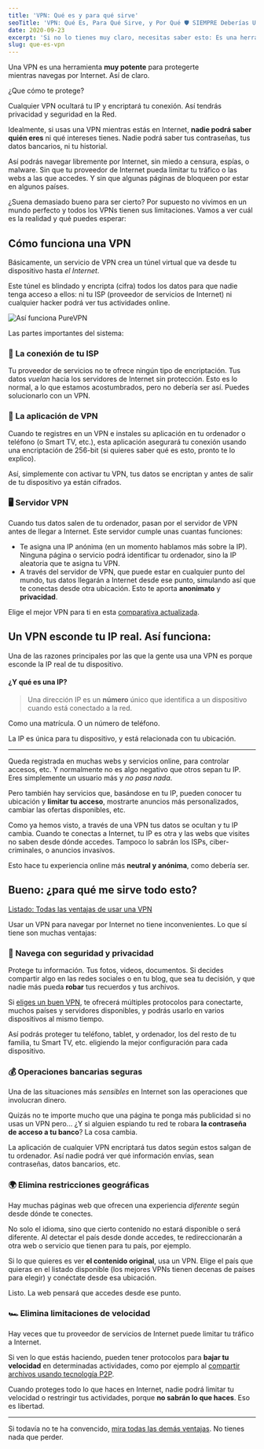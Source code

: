 ```yaml
---
title: 'VPN: Qué es y para qué sirve'
seoTitle: 'VPN: Qué Es, Para Qué Sirve, y Por Qué 🛡 SIEMPRE Deberías Usar Uno'
date: 2020-09-23
excerpt: 'Si no lo tienes muy claro, necesitas saber esto: Es una herramienta contra todos los espías y amenazas que acechan mientras navegas por Internet'
slug: que-es-vpn
---
```


Una VPN es una herramienta **muy potente** para protegerte mientras navegas por Internet. Así de claro.

¿Que cómo te protege?

Cualquier VPN ocultará tu IP y encriptará tu conexión. Así tendrás privacidad y seguridad en la Red.

Idealmente, si usas una VPN mientras estás en Internet, **nadie podrá saber quién eres** ni qué intereses tienes. Nadie podrá saber tus contraseñas, tus datos bancarios, ni tu historial.

Así podrás navegar libremente por Internet, sin miedo a censura, espías, o malware. Sin que tu proveedor de Internet pueda limitar tu tráfico o las webs a las que accedes. Y sin que algunas páginas de bloqueen por estar en algunos países.

¿Suena demasiado bueno para ser cierto? Por supuesto no vivimos en un mundo perfecto y todos los VPNs tienen sus limitaciones. Vamos a ver cuál es la realidad y qué puedes esperar:

## Cómo funciona una VPN

Básicamente, un servicio de VPN crea un túnel virtual que va desde tu dispositivo hasta _el Internet_.

Este túnel es blindado y encripta (cifra) todos los datos para que nadie tenga acceso a ellos: ni tu ISP (proveedor de servicios de Internet) ni cualquier hacker podrá ver tus actividades online.

![Así funciona PureVPN](images/_esquema.jpg)

Las partes importantes del sistema:

### 🔌 La conexión de tu ISP

Tu proveedor de servicios no te ofrece ningún tipo de encriptación. Tus datos _vuelan_ hacia los servidores de Internet sin protección. Esto es lo normal, a lo que estamos acostumbrados, pero no debería ser así. Puedes solucionarlo con un VPN.

### 📱 La aplicación de VPN

Cuando te registres en un VPN e instales su aplicación en tu ordenador o teléfono (o Smart TV, etc.), esta aplicación asegurará tu conexión usando una encriptación de 256-bit (si quieres saber qué es esto, pronto te lo explico).

Así, simplemente con activar tu VPN, tus datos se encriptan y antes de salir de tu dispositivo ya están cifrados.

### 🖥️ Servidor VPN

Cuando tus datos salen de tu ordenador, pasan por el servidor de VPN antes de llegar a Internet. Este servidor cumple unas cuantas funciones:

- Te asigna una IP anónima (en un momento hablamos más sobre la IP). Ninguna página o servicio podrá identificar tu ordenador, sino la IP aleatoria que te asigna tu VPN.
- A través del servidor de VPN, que puede estar en cualquier punto del mundo, tus datos llegarán a Internet desde ese punto, simulando así que te conectas desde otra ubicación. Esto te aporta **anonimato** y **privacidad**.

Elige el mejor VPN para ti en esta [comparativa actualizada](/guias/mejor-vpn-comparativa/).

## Un VPN esconde tu IP real. Así funciona:

Una de las razones principales por las que la gente usa una VPN es porque esconde la IP real de tu dispositivo.

#### ¿Y qué es una IP?

> Una dirección IP es un **número** único que identifica a un dispositivo cuando está conectado a la red.

Como una matrícula. O un número de teléfono.

La IP es única para tu dispositivo, y está relacionada con tu ubicación.

---

Queda registrada en muchas webs y servicios online, para controlar accesos, etc. Y normalmente no es algo negativo que otros sepan tu IP. Eres simplemente un usuario más y _no pasa nada_.

Pero también hay servicios que, basándose en tu IP, pueden conocer tu ubicación y **limitar tu acceso**, mostrarte anuncios más personalizados, cambiar las ofertas disponibles, etc.

Como ya hemos visto, a través de una VPN tus datos se ocultan y tu IP cambia. Cuando te conectas a Internet, tu IP es otra y las webs que visites no saben desde dónde accedes. Tampoco lo sabrán los ISPs, ciber-criminales, o anuncios invasivos.

Esto hace tu experiencia online más **neutral y anónima**, como debería ser.

## Bueno: ¿para qué me sirve todo esto?

[Listado: Todas las ventajas de usar una VPN](/guias/ventajas-de-usar-vpn/)

Usar un VPN para navegar por Internet no tiene inconvenientes. Lo que sí tiene son muchas ventajas:

### 🔐 Navega con seguridad y privacidad

Protege tu información. Tus fotos, videos, documentos. Si decides compartir algo en las redes sociales o en tu blog, que sea tu decisión, y que nadie más pueda **robar** tus recuerdos y tus archivos.

Si [eliges un buen VPN](/guias/como-elegir-mejor-vpn/), te ofrecerá múltiples protocolos para conectarte, muchos países y servidores disponibles, y podrás usarlo en varios dispositivos al mismo tiempo.

Así podrás proteger tu teléfono, tablet, y ordenador, los del resto de tu familia, tu Smart TV, etc. eligiendo la mejor configuración para cada dispositivo.

### 💰 Operaciones bancarias seguras

Una de las situaciones más _sensibles_ en Internet son las operaciones que involucran dinero.

Quizás no te importe mucho que una página te ponga más publicidad si no usas un VPN pero... ¿Y si alguien espiando tu red te robara **la contraseña de acceso a tu banco**? La cosa cambia.

La aplicación de cualquier VPN encriptará tus datos según estos salgan de tu ordenador. Así nadie podrá ver qué información envías, sean contraseñas, datos bancarios, etc.

### 🌍 Elimina restricciones geográficas

Hay muchas páginas web que ofrecen una experiencia _diferente_ según desde dónde te conectes.

No solo el idioma, sino que cierto contenido no estará disponible o será diferente. Al detectar el país desde donde accedes, te redireccionarán a otra web o servicio que tienen para tu país, por ejemplo.

Si lo que quieres es ver **el contenido original**, usa un VPN. Elige el país que quieras en el listado disponible (los mejores VPNs tienen decenas de países para elegir) y conéctate desde esa ubicación.

Listo. La web pensará que accedes desde ese punto.

### 🏎 Elimina limitaciones de velocidad

Hay veces que tu proveedor de servicios de Internet puede limitar tu tráfico a Internet.

Si ven lo que estás haciendo, pueden tener protocolos para **bajar tu velocidad** en determinadas actividades, como por ejemplo al [compartir archivos usando tecnología P2P](https://comousarutorrent.com).

Cuando proteges todo lo que haces en Internet, nadie podrá limitar tu velocidad o restringir tus actividades, porque **no sabrán lo que haces**. Eso es libertad.

---

Si todavía no te ha convencido, [mira todas las demás ventajas](/guias/ventajas-de-usar-vpn/). No tienes nada que perder.
